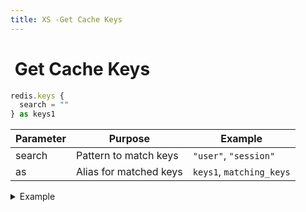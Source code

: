 ```yaml
---
title: XS -Get Cache Keys
---
```


# <img src="../assets/docuBadge (11).png" alt="" data-size="line"> Get Cache Keys <a href="#xs-get-cache-keys" id="xs-get-cache-keys"></a>

```javascript
redis.keys {
  search = ""
} as keys1
```

| Parameter | Purpose                | Example                  |
| --------- | ---------------------- | ------------------------ |
| search    | Pattern to match keys  | `"user"`, `"session"`    |
| as        | Alias for matched keys | `keys1`, `matching_keys` |

<details>

<summary>Example</summary>

```javascript
redis.keys {
  search = "user"
} as active_sessions
```

* Returns array of matching keys

</details>

